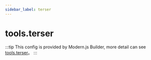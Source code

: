 ```yaml
---
sidebar_label: terser
---
```


# tools.terser

:::tip
This config is provided by Modern.js Builder, more detail can see [tools.terser](https://modernjs.dev/builder/en/api/config-tools.html#toolsterser)。
:::


<Main />
